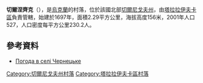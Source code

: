 {{coord|50|45|48|N|33|0|54|E|scale:100000|display=title}}

'''切爾涅齊克'''（{{lang-uk|Чернецьке}}），是[[烏克蘭|烏克蘭]]的村落，位於該國北部[[切爾尼戈夫州|切爾尼戈夫州]]，由[[塔拉拉伊夫卡區|塔拉拉伊夫卡區]]負責管轄，始建於1697年，面積2.29平方公里，海拔高度156米，2001年人口527，人口密度每平方公里230.2人。

==參考資料==
* [http://weather.in.ua/ua/chernigovskaja/28292 Погода в селі Чернецьке] {{Wayback|url=http://weather.in.ua/ua/chernigovskaja/28292 |date=20111220114151 }}

[[Category:切爾尼戈夫州村落|Category:切爾尼戈夫州村落]]
[[Category:塔拉拉伊夫卡區村落|Category:塔拉拉伊夫卡區村落]]


{{Chernihiv-geo-stub}}